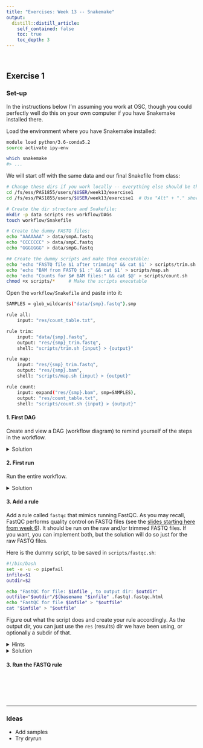 ```yaml
---
title: "Exercises: Week 13 -- Snakemake"
output:
  distill::distill_article:
    self_contained: false
    toc: true
    toc_depth: 3
---
```


<br>

## Exercise 1

### Set-up

In the instructions below I'm assuming you work at OSC,
though you could perfectly well do this on your own computer if you have Snakemake
installed there.

Load the environment where you have Snakemake installed:

```sh
module load python/3.6-conda5.2
source activate ipy-env

which snakemake
#> ...
```

We will start off with the same data and our final Snakefile from class:

```sh
# Change these dirs if you work locally -- everything else should be the same
cd /fs/ess/PAS1855/users/$USER/week13/exercise1
cd /fs/ess/PAS1855/users/$USER/week13/exercise1  # Use "Alt" + "." shortcut

# Create the dir structure and Snakefile:
mkdir -p data scripts res workflow/DAGs
touch workflow/Snakefile

# Create the dummy FASTQ files:
echo "AAAAAAA" > data/smpA.fastq
echo "CCCCCCC" > data/smpC.fastq
echo "GGGGGGG" > data/smpG.fastq

## Create the dummy scripts and make them executable:
echo 'echo "FASTQ file $1 after trimming" && cat $1' > scripts/trim.sh
echo 'echo "BAM from FASTQ $1 :" && cat $1' > scripts/map.sh
echo 'echo "Counts for $# BAM files:" && cat $@' > scripts/count.sh
chmod +x scripts/*     # Make the scripts executable
```

Open the `workflow/Snakefile` and paste into it:

```sh
SAMPLES = glob_wildcards("data/{smp}.fastq").smp

rule all:
    input: "res/count_table.txt",

rule trim:
    input: "data/{smp}.fastq",
    output: "res/{smp}_trim.fastq",
    shell: "scripts/trim.sh {input} > {output}"

rule map:
    input: "res/{smp}_trim.fastq",
    output: "res/{smp}.bam",
    shell: "scripts/map.sh {input} > {output}"

rule count:
    input: expand("res/{smp}.bam", smp=SAMPLES),
    output: "res/count_table.txt",
    shell: "scripts/count.sh {input} > {output}"
```

#### 1. First DAG

Create and view a DAG (workflow diagram) to remind yourself of the steps in the
workflow.

<details>
<summary>Solution</summary>

```sh
snakemake --dag | dot -T svg > workflow/DAGs/v1.svg 
```

<p align="center">
<img src=img/snakemake/v1.svg width=55%>
</p>

</details>

#### 2. First run 

Run the entire workflow.

<details>
<summary>Solution</summary>

Running with the `-p` (print shell commands) and `-q` (quiet) options for
concise output -- you may want to see more output, e.g. with `-pr`
(`-r`: reason for execution).

```sh
snakemake -j1 -pq
#> Job counts:
#>         count   jobs
#>         1       all
#>         1       count
#>         3       map
#>         3       trim
#>         8
#> scripts/trim.sh data/smpG.fastq > res/smpG_trim.fastq
#> scripts/map.sh res/smpG_trim.fastq > res/smpG.bam
#> scripts/trim.sh data/smpC.fastq > res/smpC_trim.fastq
#> scripts/trim.sh data/smpA.fastq > res/smpA_trim.fastq
#> scripts/map.sh res/smpA_trim.fastq > res/smpA.bam
#> scripts/map.sh res/smpC_trim.fastq > res/smpC.bam
#> scripts/count.sh res/smpG.bam res/smpC.bam res/smpA.bam > res/count_table.txt
```

</details>

#### 3. Add a rule

Add a rule called `fastqc` that mimics running FastQC.
As you may recall, FastQC performs quality control on FASTQ files
(see the
[slides starting here from week 6](https://mcic-osu.github.io/pracs-sp21/posts/week-06/slides/06-2_SLURM.html#7)).
It should be run on the raw and/or trimmed FASTQ files.
If you want, you can implement both, but the solution will do so just for the
raw FASTQ files.

Here is the dummy script, to be saved in `scripts/fastqc.sh`:

```sh
#!/bin/bash
set -e -u -o pipefail
infile=$1
outdir=$2

echo "FastQC for file: $infile , to output dir: $outdir"
outfile="$outdir"/$(basename "$infile" .fastq).fastqc.html
echo "FastQC for file $infile" > "$outfile"
cat "$infile" > "$outfile"
```

Figure out what the script does and create your rule accordingly.
As the output dir, you can just use the `res` (results) dir we have been using,
or optionally a subdir of that.

<details>
<summary>Hints</summary>

The script will create and write to an output file `<output-dir>/<sample>.fastqc.html`,
like the actual FastQC program does.
That is, you don't specify the output file to the script, only the output directory.

The script will also print a line to standard out (i.e., not to the output file).

</details>

<details>
<summary>Solution</summary>

</details>

#### 3. Run the FASTQ rule





<br> <br> <br> <br> 

----

### Ideas

- Add samples
- Try dryrun
